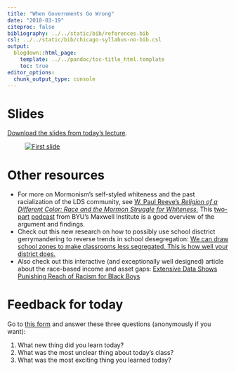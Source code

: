 ```yaml
---
title: "When Governments Go Wrong"
date: "2018-03-19"
citeproc: false
bibliography: ../../static/bib/references.bib
csl: ../../static/bib/chicago-syllabus-no-bib.csl
output:
  blogdown::html_page:
    template: ../../pandoc/toc-title_html.template
    toc: true
editor_options: 
  chunk_output_type: console
---
```


# Slides

[Download the slides from today's lecture](/slides/MPA-612_2018-03-19.pdf).

<figure>
[![First slide](/images/slides/slides_2018-03-19.png)](/slides/MPA-612_2018-03-19.pdf)
</figure>


# Other resources

- For more on Mormonism's self-styled whiteness and the past racialization of the LDS community, see [W. Paul Reeve's *Religion of a Different Color: Race and the Mormon Struggle for Whiteness.*](https://www.amazon.com/gp/product/0199754071/) This [two-part](https://mi.byu.edu/mip-22-reeve-parshall-p1/) [podcast](https://mi.byu.edu/mip-23-mormonism-race-reeve-parshall-p2/) from BYU's Maxwell Institute is a good overview of the argument and findings.
- Check out this new research on how to possibly use school disctrict gerrymandering to reverse trends in school desegregation: [We can draw school zones to make classrooms less segregated. This is how well your district does.](https://www.vox.com/2018/1/8/16822374/school-segregation-gerrymander-map)
- Also check out this interactive (and exceptionally well designed) article about the race-based income and asset gaps: [Extensive Data Shows Punishing Reach of Racism for Black Boys](https://www.nytimes.com/interactive/2018/03/19/upshot/race-class-white-and-black-men.html)


# Feedback for today

Go to [this form](https://goo.gl/forms/zQfgNKUUKF0Jlgfh2) and answer these three questions (anonymously if you want):

1. What new thing did you learn today?
2. What was the most unclear thing about today's class?
3. What was the most exciting thing you learned today?
